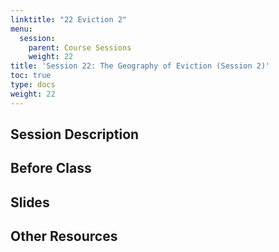 ```yaml
---
linktitle: "22 Eviction 2"
menu:
  session:
    parent: Course Sessions
    weight: 22
title: 'Session 22: The Geography of Eviction (Session 2)'
toc: true
type: docs
weight: 22
---
```


## Session Description

## Before Class

## Slides

## Other Resources
